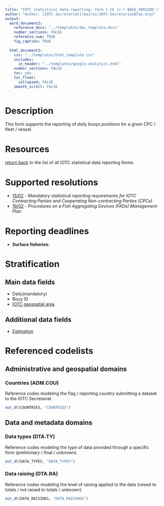 ```yaml
---
title: "IOTC statistical data reporting: form 1-CE (v`r BASE_VERSION`)"
author: "Author: [IOTC Secretariat](mailto:IOTC-Secretariat@fao.org)" 
output:
  word_document2:
    reference_docx: "../templates/doc_template.docx"
    number_sections: FALSE
    reference_num: TRUE
    fig_caption: TRUE
      
  html_document2:
    css: "../templates/html_template.css"
    includes: 
      in_header: "../templates/google-analytics.html"
    number_sections: FALSE
    toc: yes
    toc_float:
      collapsed: FALSE
    smooth_scroll: FALSE
---
```


# Description

This form supports the reporting of _daily buoys positions_ for a given CPC / fleet / vessel.

# Resources

[return back](..) to the list of all IOTC statistical data reporting forms.

# Supported resolutions

+ [15/02](https://iotc.org/cmm/resolution-1502-mandatory-statistical-reporting-requirements-iotc-contracting-parties-and) - _Mandatory statistical reporting requirements for IOTC Contracting Parties and Cooperating Non-contracting Parties (CPCs)_
+ [19/02](https://iotc.org/cmm/resolution-1902-procedures-fish-aggregating-devices-fads-management-plan) - _Procedures on a Fish Aggregating Devices (FADs) Management Plan_

# Reporting deadlines

+ **Surface fisheries**: 

# Stratification

## Main data fields

+ Daily(mandatory)
+ Bouy ID
+ [IOTC  geospatial area](#geospatialData)

## Additional data fields

+ [Estimation](#estimationTypes)

# Referenced codelists

## Administrative and geospatial domains
                  
### Countries (ADM.COU) {#countries}

Reference codes modeling the flag / reporting country submitting a dataset to the IOTC Secretariat.
                  
```r
out_dt(COUNTRIES, "COUNTRIES")
```

## Data and metadata domains

### Data types (DTA.TY) {#dataTypes}

Reference codes modeling the type of data provided through a specific form (preliminary / final / unknown).

```r
out_dt(DATA_TYPES, "DATA_TYPES")
```

### Data raising (DTA.RA) {#dataRaising}

Reference codes modeling the level of raising applied to the data (raised to totals / not raised to totals / unknown).

```r
out_dt(DATA_RAISINGS, "DATA_RAISINGS")
```